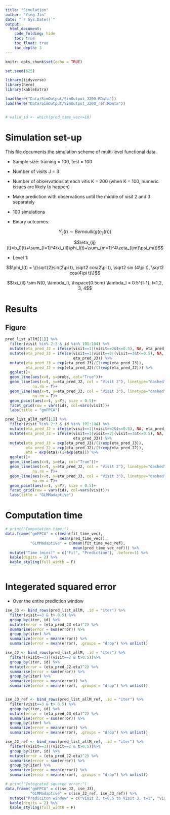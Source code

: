 ```yaml
---
title: "Simulation"
author: "Ying Jin"
date: "`r Sys.Date()`"
output: 
  html_document:
    code_folding: hide
    toc: true
    toc_float: true
    toc_depth: 3
---
```


```r
knitr::opts_chunk$set(echo = TRUE)

set.seed(625)

library(tidyverse)
library(here)
library(kableExtra)

load(here("Data/SimOutput/SimOutput_J200.RData"))
load(here("Data/SimOutput/SimOutput_J200_ref.RData"))


# valid_id <- which(pred_time_vec<=10)

```

# Simulation set-up

This file documents the simulation scheme of multi-level functional data. 

- Sample size: training = 100, test = 100
- Number of visits J = 3
- Number of observations at each vitis K = 200 (when K = 100, numeric issues are likely to happen)
- Make prediction with observations until the middle of visit 2 and 3 separately
- 100 simulations



- Binary outcomes: 

$$Y_{ij}(t) \sim Bernoulli(g(\eta_{ij}(t)))$$

$$\eta_{ij}(t)=b_0(t)+\sum_{l=1}^4\xi_{il}\phi_l(t)+\sum_{m=1}^4\zeta_{ijm}\psi_m(t)$$


- Level 1: 

$$\phi_l(t) = \{\sqrt{2}sin(2\pi t), \sqrt2 cos(2\pi t), \sqrt2 sin (4\pi t), \sqrt2 cos(4\pi t)\}$$

$$\xi_{il} \sim N(0, \lambda_l), \hspace{0.5cm} \lambda_l = 0.5^{l-1}, l=1,2, 3, 4$$

# Results

## Figure

```r
pred_list_allM[[1]] %>%
  filter(visit %in% 2:3 & id %in% 101:104) %>%
  mutate(eta_pred_J2 = ifelse(visit==1|(visit==2&t<=0.5), NA, eta_pred_J2)) %>%
  mutate(eta_pred_J3 = ifelse(visit==1|visit==2|(visit==3&t<=0.5), NA,
                              eta_pred_J3)) %>%
  mutate(eta_pred_J3 = exp(eta_pred_J3)/(1+exp(eta_pred_J3)),
         eta_pred_J2 = exp(eta_pred_J2)/(1+exp(eta_pred_J2))) %>% 
  ggplot()+
  geom_line(aes(x=t, y=probs, col="True"))+
  geom_line(aes(x=t, y=eta_pred_J2, col = "Visit 2"), linetype="dashed", 
            na.rm = T)+
  geom_line(aes(x=t, y=eta_pred_J3, col = "Visit 3"), linetype="dashed", 
            na.rm = T)+
  geom_point(aes(x=t, y=Y), size = 0.5)+
  facet_grid(row = vars(id), col=vars(visit))+
  labs(title = "gmFPCA")
```


```r
pred_list_allM_ref[[1]] %>%
  filter(visit %in% 2:3 & id %in% 101:104) %>%
  mutate(eta_pred_J2 = ifelse(visit==1|(visit==2&t<=0.5), NA, eta_pred_J2)) %>%
  mutate(eta_pred_J3 = ifelse(visit==1|visit==2|(visit==3&t<=0.5), NA,
                              eta_pred_J3)) %>%
  mutate(eta_pred_J3 = exp(eta_pred_J3)/(1+exp(eta_pred_J3)),
         eta_pred_J2 = exp(eta_pred_J2)/(1+exp(eta_pred_J2)), 
         eta = exp(eta)/(1+exp(eta))) %>% 
  ggplot()+
  geom_line(aes(x=t, y=eta, col="True"))+
  geom_line(aes(x=t, y=eta_pred_J2, col = "Visit 2"), linetype="dashed", 
            na.rm = T)+
  geom_line(aes(x=t, y=eta_pred_J3, col = "Visit 3"), linetype="dashed", 
            na.rm = T)+
  geom_point(aes(x=t, y=Y), size = 0.5)+
  facet_grid(row = vars(id), col=vars(visit))+
  labs(title = "GLMMadaptive")
```

# Computation time

```r
# print("Computation time:")
data.frame("gmFPCA" = c(mean(fit_time_vec), 
                        mean(pred_time_vec)),
           "GLMMadaptive" = c(mean(fit_time_vec_ref),
                              mean(pred_time_vec_ref))) %>% 
  mutate("Time (mins)" = c("Fit", "Prediction"), .before=1) %>%
  kable(digits = 2) %>% 
  kable_styling(full_width = F)



```


# Integerated squared error

- Over the entire prediction window

```r
ise_J3 <- bind_rows(pred_list_allM, .id = "iter") %>% 
  filter(visit==3 & t> 0.5) %>%
  group_by(iter, id) %>% 
  mutate(error = (eta_pred_J3-eta)^2) %>%
  summarise(error = sum(error)) %>% 
  group_by(iter) %>%
  summarize(error = mean(error)) %>%
  summarize(error = mean(error), .groups = "drop") %>% unlist()

ise_J2 <- bind_rows(pred_list_allM, .id = "iter") %>% 
  filter((visit==3)|(visit==2 & t>0.5))%>%
  group_by(iter, id) %>% 
  mutate(error = (eta_pred_J2-eta)^2) %>%
  summarise(error = sum(error)) %>% 
  group_by(iter) %>% 
  summarize(error = mean(error)) %>% 
  summarize(error = mean(error), .groups = "drop") %>% unlist()


ise_J3_ref <- bind_rows(pred_list_allM_ref, .id = "iter") %>% 
  filter(visit==3 & t> 0.5) %>%
  group_by(iter, id) %>% 
  mutate(error = (eta_pred_J3-eta)^2) %>%
  summarise(error = sum(error)) %>% 
  group_by(iter) %>%
  summarize(error = mean(error)) %>%
  summarize(error = mean(error), .groups = "drop") %>% unlist()

ise_J2_ref <- bind_rows(pred_list_allM_ref, .id = "iter") %>% 
  filter((visit==3)|(visit==2 & t>0.5))%>%
  group_by(iter, id) %>% 
  mutate(error = (eta_pred_J2-eta)^2) %>%
  summarise(error = sum(error)) %>% 
  group_by(iter) %>% 
  summarize(error = mean(error)) %>% 
  summarize(error = mean(error), .groups = "drop") %>% unlist()
```

```r
# print("Integrated squared error:")
data.frame("gmFPCA" = c(ise_J2, ise_J3),
           "GLMMadaptive" = c(ise_J2_ref, ise_J3_ref)) %>% 
  mutate("Prediciton window" = c("Visit 2, t=0.5 to Visit 3, t=1", "Visit 3, t=0.5 to visit 3, t=1"), .before=1) %>%
  kable(digits = 2) %>% 
  kable_styling(full_width = F)
```

